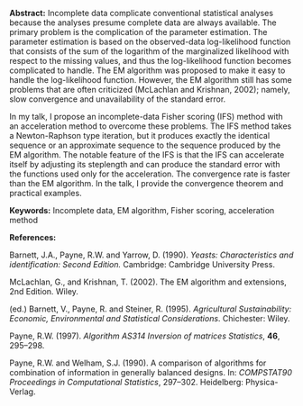 <span>**Abstract:**</span> Incomplete data complicate conventional statistical analyses because the
analyses presume complete data are always available. The primary problem
is the complication of the parameter estimation. The parameter
estimation is based on the observed-data log-likelihood function that
consists of the sum of the logarithm of the marginalized likelihood with
respect to the missing values, and thus the log-likelihood function
becomes complicated to handle. The EM algorithm was proposed to make it
easy to handle the log-likelihood function. However, the EM algorithm
still has some problems that are often criticized (McLachlan and
Krishnan, 2002); namely, slow convergence and unavailability of the
standard error.

In my talk, I propose an incomplete-data Fisher scoring (IFS) method
with an acceleration method to overcome these problems. The IFS method
takes a Newton-Raphson type iteration, but it produces exactly the
identical sequence or an approximate sequence to the sequence produced
by the EM algorithm. The notable feature of the IFS is that the IFS can
accelerate itself by adjusting its steplength and can produce the
standard error with the functions used only for the acceleration. The
convergence rate is faster than the EM algorithm. In the talk, I provide
the convergence theorem and practical examples.

<span>**Keywords:**</span> Incomplete data, EM algorithm, Fisher
scoring, acceleration method

<span>**References:**</span>

Barnett, J.A., Payne, R.W. and Yarrow, D. (1990). *Yeasts:
Characteristics and identification: Second Edition.* Cambridge:
Cambridge University Press.

McLachlan, G., and Krishnan, T. (2002). The EM algorithm and extensions,
2nd Edition. Wiley.

(ed.) Barnett, V., Payne, R. and Steiner, R. (1995). *Agricultural
Sustainability: Economic, Environmental and Statistical Considerations*.
Chichester: Wiley.

Payne, R.W. (1997). *Algorithm AS314 Inversion of matrices Statistics*,
**46**, 295–298.

Payne, R.W. and Welham, S.J. (1990). A comparison of algorithms for
combination of information in generally balanced designs. In:
*COMPSTAT90 Proceedings in Computational Statistics*, 297–302.
Heidelberg: Physica-Verlag.
